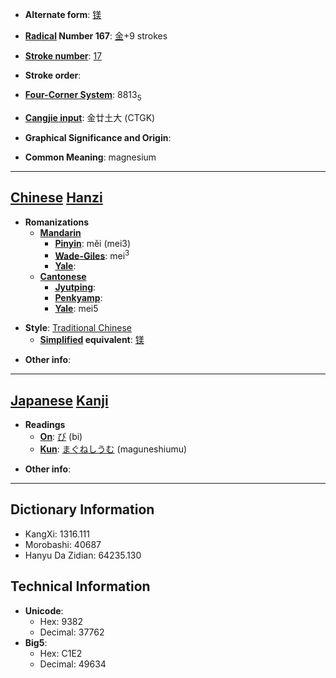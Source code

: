 * '''Alternate form''': [[镁]]

* '''[[Wiktionary:Chinese radical index| Radical]] Number 167''': [[Wiktionary:Chinese radical index 金|金]]+9 strokes

* '''[[Wiktionary:Chinese total strokes index|Stroke number]]''': [[Wiktionary:Chinese total strokes index 17|17]]

* '''Stroke order''': 

* '''[[Wiktionary:Chinese four corner index|Four-Corner System]]''': 8813<sub>5</sub>

* '''[[Wiktionary:Chinese Cangjie index|Cangjie input]]''': 金廿土大 (CTGK)

* '''Graphical Significance and Origin''': 

* '''Common Meaning''': magnesium

----

== [[Chinese]] [[Hanzi]] ==

* '''Romanizations'''
** '''[[Mandarin]]'''
*** '''[[Pinyin]]''': měi (mei3)
*** '''[[Wade-Giles]]''': mei<sup>3</sup>
*** '''[[Yale]]''': 
** '''[[Cantonese]]'''
*** '''[[Jyutping]]''':
*** '''[[Penkyamp]]''': 
*** '''[[Yale]]''': mei5

* '''Style''': [[Traditional Chinese]] 
** '''[[Simplified Chinese|Simplified]] equivalent''': [[镁]]

* '''Other info''': 

----

== [[Japanese]] [[Kanji]] ==

* '''Readings'''
** '''[[On]]''': [[び]] (bi)
** '''[[Kun]]''': [[まぐねしうむ]] (maguneshiumu)

* '''Other info''':  

----

== Dictionary Information ==

* KangXi: 1316.111
* Morobashi: 40687
* Hanyu Da Zidian: 64235.130

== Technical Information ==

* '''Unicode''':
** Hex: 9382
** Decimal: 37762
* '''Big5''':
** Hex: C1E2
** Decimal: 49634